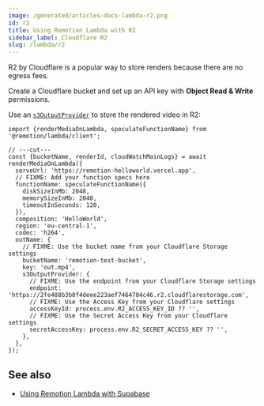```yaml
---
image: /generated/articles-docs-lambda-r2.png
id: r2
title: Using Remotion Lambda with R2
sidebar_label: Cloudflare R2
slug: /lambda/r2
---
```


R2 by Cloudflare is a popular way to store renders because there are no egress fees.

Create a Cloudflare bucket and set up an API key with **Object Read & Write** permissions.

Use an [`s3OutputProvider`](/docs/lambda/custom-destination#saving-to-another-cloud) to store the rendered video in R2:

```tsx twoslash
import {renderMediaOnLambda, speculateFunctionName} from '@remotion/lambda/client';

// ---cut---
const {bucketName, renderId, cloudWatchMainLogs} = await renderMediaOnLambda({
  serveUrl: 'https://remotion-helloworld.vercel.app',
  // FIXME: Add your function specs here
  functionName: speculateFunctionName({
    diskSizeInMb: 2048,
    memorySizeInMb: 2048,
    timeoutInSeconds: 120,
  }),
  composition: 'HelloWorld',
  region: 'eu-central-1',
  codec: 'h264',
  outName: {
    // FIXME: Use the bucket name from your Cloudflare Storage settings
    bucketName: 'remotion-test-bucket',
    key: 'out.mp4',
    s3OutputProvider: {
      // FIXME: Use the endpoint from your Cloudflare Storage settings
      endpoint: 'https://2fe488b3b0f4deee223aef7464784c46.r2.cloudflarestorage.com',
      // FIXME: Use the Access Key from your Cloudflare settings
      accessKeyId: process.env.R2_ACCESS_KEY_ID ?? '',
      // FIXME: Use the Secret Access Key from your Cloudflare settings
      secretAccessKey: process.env.R2_SECRET_ACCESS_KEY ?? '',
    },
  },
});
```

## See also

- [Using Remotion Lambda with Supabase](/lambda/supabase)
